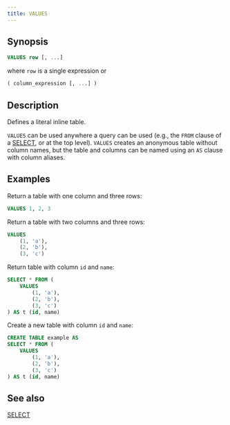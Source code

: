 ```yaml
---
title: VALUES
---
```


## Synopsis

```sql
VALUES row [, ...]
```

where `row` is a single expression or

```sql
( column_expression [, ...] )
```

## Description

Defines a literal inline table.

`VALUES` can be used anywhere a query can be used (e.g., the `FROM` clause
of a [SELECT](/sql/reference/select), or at the top level). `VALUES` creates
an anonymous table without column names, but the table and columns can be named
using an `AS` clause with column aliases.

## Examples

Return a table with one column and three rows:

```sql
VALUES 1, 2, 3
```

Return a table with two columns and three rows:

```sql
VALUES
    (1, 'a'),
    (2, 'b'),
    (3, 'c')
```

Return table with column `id` and `name`:

```sql
SELECT * FROM (
    VALUES
        (1, 'a'),
        (2, 'b'),
        (3, 'c')
) AS t (id, name)
```

Create a new table with column `id` and `name`:

```sql
CREATE TABLE example AS
SELECT * FROM (
    VALUES
        (1, 'a'),
        (2, 'b'),
        (3, 'c')
) AS t (id, name)
```

## See also

[SELECT](/sql/reference/select)
